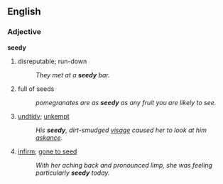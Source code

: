 ==English==

===Adjective===
'''seedy'''
#disreputable; run-down
#:''They met at a '''seedy''' bar.''
#full of seeds
#:''pomegranates are as '''seedy''' as any fruit you are likely to see.''
#[[undtidy]]; [[unkempt]]
#:''His '''seedy''', dirt-smudged [[visage]] caused her to look at him [[askance]].''
#[[infirm]]; [[gone to seed]]
#:''With her aching back and pronounced limp, she was feeling particularly '''seedy''' today.''
